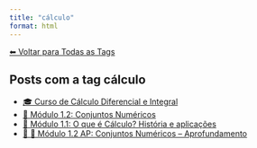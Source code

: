 ```yaml
---
title: "cálculo"
format: html
---
```


[⬅ Voltar para Todas as Tags](../tags.qmd)

## Posts com a tag **cálculo**

- [🎓 Curso de Cálculo Diferencial e Integral](/posts/cursos/matematica/calculo/index.html)
- [🔢 Módulo 1.2: Conjuntos Numéricos](/posts/cursos/matematica/calculo/modulo-1/1.2-conjuntos.html)
- [🧠 Módulo 1.1: O que é Cálculo? História e aplicações](/posts/cursos/matematica/calculo/modulo-1/1.1-introducao.html)
- [🧠 🔢 Módulo 1.2 AP: Conjuntos Numéricos -- Aprofundamento](/posts/cursos/matematica/calculo/modulo-1/1.2-conjuntos-ap.html)
